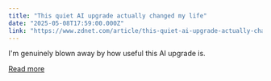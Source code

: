 ```yaml
---
title: "This quiet AI upgrade actually changed my life"
date: "2025-05-08T17:59:00.000Z"
link: "https://www.zdnet.com/article/this-quiet-ai-upgrade-actually-changed-my-life/"
---
```


I'm genuinely blown away by how useful this AI upgrade is.

[Read more](https://www.zdnet.com/article/this-quiet-ai-upgrade-actually-changed-my-life/)

